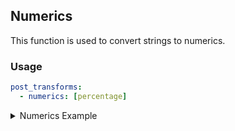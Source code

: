 ## Numerics

This function is used to convert strings to numerics.

<h3>Usage</h3>

```yml
post_transforms:
  - numerics: [percentage]
```

<details>

<summary>Numerics Example</summary>

Consider data that is returning numbers as strings. For example a payload containing `{"percentage":"50%"}`

```yml
name: http-tests
metrics_enabled: true
docs: true

interfaces:
  string-numeric:
    output: http
    route: details
    method: POST

    actions:
      - name: ConvertPercentage
        input: a|body
        run_when_succeeded:
          - previous
        assert:
          tests:
            - value: percentage
              is_not_null: true
        post_transforms:
          - numerics: [percentage]
```

This would output

```json
{
  "data": {
    "ConvertPercentage": {
      "data": {
        "percentage": 50
      },
      "message": "success",
      "time.ms": 0
    }
  },
  "metrics": {
    "http-tests.config.ms": 0
  }
}
```

---

</details>
